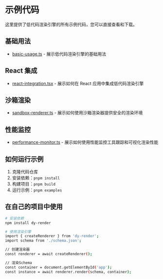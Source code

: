 # 示例代码

这里提供了低代码渲染引擎的所有示例代码，您可以直接查看和下载。

## 基础用法

- [basic-usage.ts](./basic-usage.ts) - 展示低代码渲染引擎的基础用法

## React 集成

- [react-integration.tsx](./react-integration.tsx) - 展示如何在 React 应用中集成低代码渲染引擎

## 沙箱渲染

- [sandbox-renderer.ts](./sandbox-renderer.ts) - 展示如何使用沙箱渲染器提供安全的渲染环境

## 性能监控

- [performance-monitor.ts](./performance-monitor.ts) - 展示如何使用性能监控工具跟踪和可视化渲染性能

## 如何运行示例

1. 克隆代码仓库
2. 安装依赖：`pnpm install`
3. 构建项目：`pnpm build`
4. 运行示例：`pnpm examples`

## 在自己的项目中使用

```bash
# 安装依赖
npm install dy-render

# 使用渲染引擎
import { createRenderer } from 'dy-render';
import schema from './schema.json';

// 创建渲染器
const renderer = await createRenderer();

// 渲染Schema
const container = document.getElementById('app');
const instance = await renderer.render(schema, container);
```
